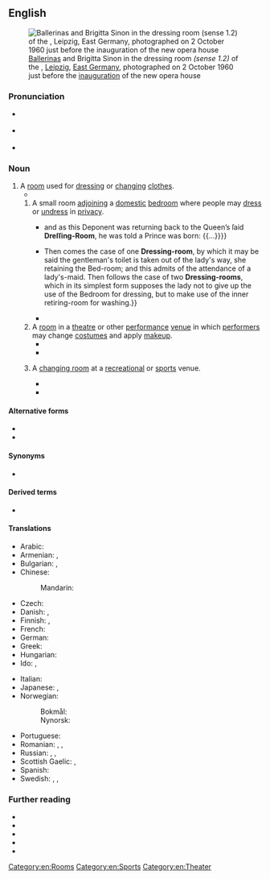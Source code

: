 {{also|dressing-room|dressingroom}}
==English==
{{was wotd|2017|February|26}}
[[File:Bundesarchiv Bild 183-76740-0003, Leipzig, Opernhaus, Balettgarderobe.jpg|thumb|[[ballerina|Ballerinas]] {{w|Ursula Cain}} and Brigitta Sinon in the dressing room ''(sense 1.2)'' of the {{w|Leipzig Opera}}, [[Leipzig]], [[East Germany]], photographed on 2 October 1960 just before the [[inauguration]] of the new opera house]]

===Pronunciation===
* {{a|RP}} {{IPA|en|/ˈdɹɛsɪŋ ɹʊm/|/ˈdɹɛsɪŋ ɹuːm/}}
* {{a|GA}} {{IPA|en|/ˈd(ʒ)ɹɛsɪŋ ɹum/}}
* {{hyphenation|en|dress|ing room}}

===Noun===
{{en-noun}}

# A [[room]] used for [[dress#Verb|dressing]] or [[change#Verb|changing]] [[clothes]].
#* {{quote-book|en|author=Bureau of Human Nutrition and Home Economics, Agricultural Research Administration, {{w|United States Department of Agriculture}}|author2=Production and Marketing Administration, U.S. Dept. of Agriculture|chapter=Workers' Personal Belongings|title=Storage for School Lunch Food and Supplies|series=Program Aid|seriesvolume=no. 63|location=Washington, D.C.|publisher=U.S. Dept. of Agriculture|month=March|year=1949|page=11|pageurl=https://books.google.com/books?id=rmAvAAAAYAAJ&pg=PA11|oclc=77070870|passage=The storeroom is not a suitable '''dressing room'''. A separate room is needed where workers may change from street clothes to uniforms and where they may keep their personal belongings.}}
## A small room [[adjoin]]ing a [[domestic]] [[bedroom]] where people may [[dress]] or [[undress]] in [[privacy]].
##* {{quote-book|en|chapter=Sir {{w|Stephen Fox}} Knight, Deposeth|title=Depositions Taken the 22d. of October 1688. before the Privy-Council and Peers of England; Relating to the Birth of the (then) [[w:James Francis Edward Stuart|Prince of Wales]]. Published by [[w:James II of England|His Majesty]]'s Special Command|location=[Edinburgh]|publisher=[Printed by the heir of Andrew Anderson]|year=[1688]|page=24|pageurl=https://books.google.com/books?id=vsA_AAAAcAAJ&pg=PT20|oclc=606591965|passage=That on ''Sunday'' the 10''th.'' of ''June'' laſt paſt, about 9 of the Clock, as he came out of the Chappel at ''[[Whitehall]]'', after the firſt Sermon, hearing that the Queen was in Labour, he, the Deponent, made Haſte to [[w:St James's Palace|St. ''James''’s]], becauſe in waiting, as an Officer of the green Cloth, to warn the ſeveral Servants below Stairs to be in their Offices, that upon that Occaſion there might not happen to be any Thing wanting of Houſehold Proviſions and Neceſſaries under his, this Deponent's Command; but firſt going up by the Back-Stairs into her Majeſty’s '''Dreſſing-Room'''; and being there with many others, he heard her Majeſty cry out very loudly; {{...}} and as this Deponent was returning back to the Queen’s ſaid '''Dreſſing-Room''', he was told a Prince was born: {{...}}}}
##* {{quote-book|en|author=Robert Kerr|authorlink=Robert Kerr (architect)|chapter=An Ordinary Dressing-room|title=The Gentleman's House; or, How to Plan English Residences, from the Parsonage to the Palace; with Tables of Accommodation and Cost, and a Series of Selected Plans|location=London|publisher=[[w:John Murray (publisher)|John Murray]], {{w|Albemarle Street}}|year=1864|section=part II (Exposition of Plan as now Practised), division I (The Family Apartments), section III (The Sleeping Rooms)|pages=150–151|pageurl=https://books.google.com/books?id=EnMvAQAAMAAJ&pg=PA150|oclc=614299021|passage=The principle which governs the providing of '''Dressing-rooms''' seems to be this. {{...}} Then comes the case of one '''Dressing-room''', by which it may be said the gentleman's toilet is taken out of the lady's way, she retaining the Bed-room; and this admits of the attendance of a lady's-maid. Then follows the case of two '''Dressing-rooms''', which in its simplest form supposes the lady not to give up the use of the Bedroom for dressing, but to make use of the inner retiring-room for washing.}}
##* {{quote-book|en|author=Walter Scott|authorlink=Walter Scott|chapter=Introduction—(1832.)|title={{w|Redgauntlet}}|series={{w|Waverley Novels}}|edition=household|location=Boston, Mass.|publisher={{w|Ticknor and Fields}}|year=1858|volume=I|pages=10–11|pageurl=https://books.google.com/books?id=7jQpAQAAIAAJ&pg=PA10|oclc=10954193|passage=I received a note from my Lady Primrose, who desired to see me immediately. As soon as I waited on her, she led me into her '''dressing-room''', and presented me to――}}
## A [[room]] in a [[theatre]] or other [[performance]] [[venue]] in which [[performer]]s may change [[costume]]s and apply [[makeup]].
##* {{quote-book|en|author=Thomas Sheridan|chapter=Section VI. Private Memoirs of Swift|title=The Life of the Rev. Dr. {{w|Jonathan Swift}}, Dean of St. Patrick's, Dublin|location=London|publisher=Printed for C[harles] Bathurst [''et al.'']|year=1784|volume=I|page=283|pageurl=https://books.google.com/books?id=ROxEAAAAYAAJ&pg=PA283|oclc=817759520|passage=Nothing has more excited the curioſity of mankind at all times, than that deſire which prevails of prying into the ſecret actions of great and illustrious characters; ariſing in ſome, from a too general ſpirit of envy, which hopes to find ſomething in their private conduct that may ſully the luſtre of their publick fame, and ſo bring them down more to a level with themſelves: and in others, of a more candid diſposition, that they might form right judgements of their real characters; as too many, like actors in a theatre, only aſſume one when they appear on the ſtage of the world, which they put off, together with their robes and plumes, when retired to the '''dreſſing room'''.}}
##* {{quote-book|en|author=Jonathan Croall|authorlink=Jonathan Croall|chapter=A Prince on Broadway|title=John Gielgud: Matinee Idol to Movie Star|location=London|publisher=[[w:Methuen Publishing|Methuen Drama]]|year=2011|isbn=978-1-4081-3106-0|passage=A reporter found him &#91;{{w|John Gielgud}}&#93; in a silk dressing-gown in his '''dressing-room''', 'receiving the congratulations of a gallery of men', and clearly exultant: 'The actor was talking in quick, excited sentences, and it was obvious that the impetuous Hamlet had not yet subsided into the usual British reserve.'}}
## {{lb|en|UK}} A [[changing room]] at a [[recreational]] or [[sports]] venue.
##:{{synonyms|en|changing room|locker room|q2=US, CA}}
##* {{quote-book|en|author=Andrew Flintoff|authorlink=Andrew Flintoff|chapter=England Debut|title=Being Freddie: The Story So Far|location=London|publisher={{w|Hodder & Stoughton}}|year=2005|isbn=978-0-340-89628-0|passage=Going into a '''dressing-room''' full of established players was not easy. It was like [[w:Lancashire County Cricket Club|Lancashire]] all over again only more so.}}
##* {{quote-web|en|author=Phil McNulty|authorlink=Phil McNulty|title=Everton 0 – 2 Liverpool|url=http://news.bbc.co.uk/sport2/hi/football/eng_prem/15045708.stm|archiveurl=https://web.archive.org/web/20160307093512/http://news.bbc.co.uk/sport2/hi/football/eng_prem/15045708.stm|archivedate=7 March 2016|work={{w|BBC Sport}}|date=1 October 2011|passage=As half-time approached with [[w:Everton F.C.|Everton]] desperate to get into the '''dressing room''' and regroup, [[w:Liverpool F.C.|Liverpool]] were awarded a penalty for [[w:Phil Jagielka|[Phil] Jagielka]]'s rash challenge on [[w:Luis Suárez|[Luis] Suarez]]. This time there was no disputing [[w:Martin Atkinson|[Martin] Atkinson]]'s decision, but [[w:Tim Howard|[Tim] Howard]] rescued Everton by diving low to his left to keep out [[w:Dirk Kuyt|[Dirk] Kuyt]]'s spot-kick.}}

====Alternative forms====
* {{l|en|dressing-room}}
* {{l|en|dressingroom}}

====Synonyms====
* {{sense|room adjoining a domestic bedroom}} {{l|en|toilet room}} {{qualifier|historical}}

====Derived terms====
* {{l|en|lose the dressing room}}

====Translations====
{{trans-top|}}
{{trans-mid}}
{{trans-bottom}}

{{trans-top|room in a theatre and television in which performs may change costumes and apply makeup}}
{{trans-mid}}
{{trans-bottom}}

{{trans-top-see|changing room|changing room}}
* Arabic: {{t|ar|غُرْفَة الْمَلَابِس|f}}
* Armenian: {{t|hy|զգեցարան}}, {{t+|hy|զուգարան}} {{qualifier|archaic}}
* Bulgarian: {{t+|bg|гримьорна|sc=Cyrl}}, {{t+|bg|съблекалня|sc=Cyrl}}
* Chinese:
*: Mandarin: {{t+|cmn|更衣室|tr=gēngyīshì|sc=Hani}}
* Czech: {{t+|cs|šatna|f}}
* Danish: {{t+|da|garderobe|c}}, {{t|da|påklædningsværelse}}
* Finnish: {{t|fi|pukeutumishuone}}, {{t+|fi|pukuhuone}}
* French: {{t+|fr|vestiaire|m}}
* German: {{t+|de|Ankleideraum|m}}
* Greek: {{t+|el|καμαρίνι|n|sc=Grek}}
* Hungarian: {{t+|hu|öltöző}}
* Ido: {{t|io|vesteyo}}, {{t|io|vestizeyo}}
{{trans-mid}}
* Italian: {{t|it|camerino|m}}
* Japanese: {{t|ja|更衣室|tr=こういしつ, kōishitsu|sc=Jpan}}, {{t|ja|ドレッシングルーム|tr=doresshingu rūmu|sc=Jpan}}
* Norwegian:
*: Bokmål: {{t+|nb|garderobe|m}}
*: Nynorsk: {{t|nn|garderobe|m}}
* Portuguese: {{t+|pt|camarim|m}}
* Romanian: {{t|ro|cabină de schimb|f}}, {{t|ro|cabină vestimentară|f}}, {{t+|ro|vestiar|n}}
* Russian: {{t+|ru|гримёрная|f}} {{qualifier|theatre}}, {{t+|ru|гардеро́бная|f}}, {{t+|ru|раздева́лка|f}}
* Scottish Gaelic: {{t|gd|seòmar-èididh|m}}, {{t|gd|seòmar-sgeadachaidh|m}}
* Spanish: {{t|es|camerino|m}}
* Swedish: {{t+|sv|loge|c}}, {{t+|sv|klädkammare|c}}, {{t+|sv|omklädningsrum|n}}
{{trans-bottom}}

===Further reading===
* {{pedia|changing room}}
* {{R:Collins}}
* {{R:Merriam-Webster}}
* {{R:Lexico}}
* {{R:Cambridge}}

[[Category:en:Rooms]]
[[Category:en:Sports]]
[[Category:en:Theater]]